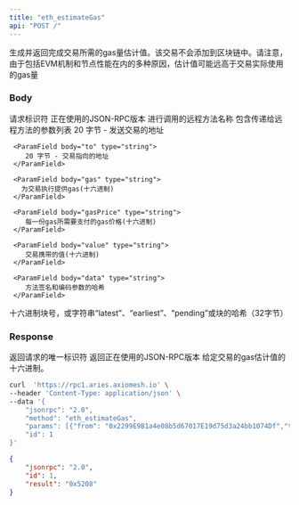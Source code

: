 ```yaml
---
title: "eth_estimateGas"
api: "POST /"
---
```


生成并返回完成交易所需的gas量估计值。该交易不会添加到区块链中。请注意，由于包括EVM机制和节点性能在内的多种原因，估计值可能远高于交易实际使用的gas量

### Body

<ParamField body="id" type="number" placeholder="1">
  请求标识符
</ParamField>

<ParamField body="jsonrpc" type="string" placeholder="2.0">
  正在使用的JSON-RPC版本
</ParamField>

<ParamField body="method" type="string" placeholder="eth_estimateGas">
  进行调用的远程方法名称
</ParamField>

<ParamField body="params" type="array">
  包含传递给远程方法的参数列表

  <Expandable title="TRANSACTION CALL ARGS">
     <ParamField body="from" type="string">
        20 字节 - 发送交易的地址
     </ParamField>

     <ParamField body="to" type="string">
        20 字节 - 交易指向的地址
     </ParamField>

     <ParamField body="gas" type="string">
       为交易执行提供gas(十六进制)
     </ParamField>

     <ParamField body="gasPrice" type="string">
        每一份gas所需要支付的gas价格(十六进制)
     </ParamField>

     <ParamField body="value" type="string">
        交易携带的值(十六进制)
     </ParamField>

     <ParamField body="data" type="string">
        方法签名和编码参数的哈希
     </ParamField>

  </Expandable>

   <Expandable title="Block">
        <ParamField body="block" type="string">
       十六进制块号，或字符串“latest”、“earliest”、“pending”或块的哈希（32字节）
     </ParamField>
   </Expandable>
</ParamField>

### Response

<ResponseField name="id" type="number">
  返回请求的唯一标识符
</ResponseField>

<ResponseField name="jsonrpc" type="string">
  返回正在使用的JSON-RPC版本
</ResponseField>

<ResponseField name="gasUsed" type="string">
  给定交易的gas估计值的十六进制。
</ResponseField>

<RequestExample>

```bash Example Request
curl  'https://rpc1.aries.axiomesh.io' \
--header 'Content-Type: application/json' \
--data '{
    "jsonrpc": "2.0",
    "method": "eth_estimateGas",
    "params": [{"from": "0x2299E9B1a4e08b5d67017E19d75d3a24bb1074Df","to": "0xc7f999b83af6df9e67d0a37ee7e900bf38b3d013","value": "0x5f5e100"}, "latest"],
    "id": 1
}'
```

</RequestExample>

<ResponseExample>

```json Response
{
    "jsonrpc": "2.0",
    "id": 1,
    "result": "0x5208"
}
```

</ResponseExample>